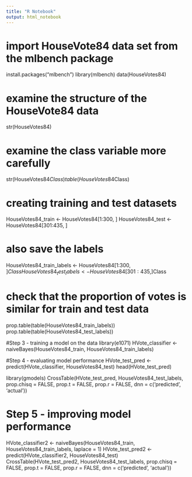 ---
title: "R Notebook"
output: html_notebook
---

# import HouseVote84 data set from the mlbench package
install.packages("mlbench")
library(mlbench)
data(HouseVotes84)

# examine the structure of the HouseVote84 data
str(HouseVotes84)

# examine the class variable more carefully
str(HouseVotes84$Class)
table(HouseVotes84$Class)

# creating training and test datasets
HouseVotes84_train <- HouseVotes84[1:300, ]
HouseVotes84_test <- HouseVotes84[301:435, ]
 
# also save the labels
HouseVotes84_train_labels <- HouseVotes84[1:300, ]$Class
HouseVotes84_test_labels  <- HouseVotes84[301:435, ]$Class
 
# check that the proportion of votes is similar for train and test data
prop.table(table(HouseVotes84_train_labels))
prop.table(table(HouseVotes84_test_labels))

#Step 3 - training a model on the data
library(e1071)
HVote_classifier <- naiveBayes(HouseVotes84_train, HouseVotes84_train_labels)

#Step 4 - evaluating model performance
HVote_test_pred <- predict(HVote_classifier, HouseVotes84_test)
head(HVote_test_pred)

library(gmodels)
CrossTable(HVote_test_pred, HouseVotes84_test_labels,
          prop.chisq = FALSE, prop.t = FALSE, prop.r = FALSE,
          dnn = c('predicted', 'actual'))

# Step 5 - improving model performance
HVote_classifier2 <- naiveBayes(HouseVotes84_train, HouseVotes84_train_labels, laplace = 1)
HVote_test_pred2 <- predict(HVote_classifier2, HouseVotes84_test)
CrossTable(HVote_test_pred2, HouseVotes84_test_labels,
          prop.chisq = FALSE, prop.t = FALSE, prop.r = FALSE,
         dnn = c('predicted', 'actual'))



